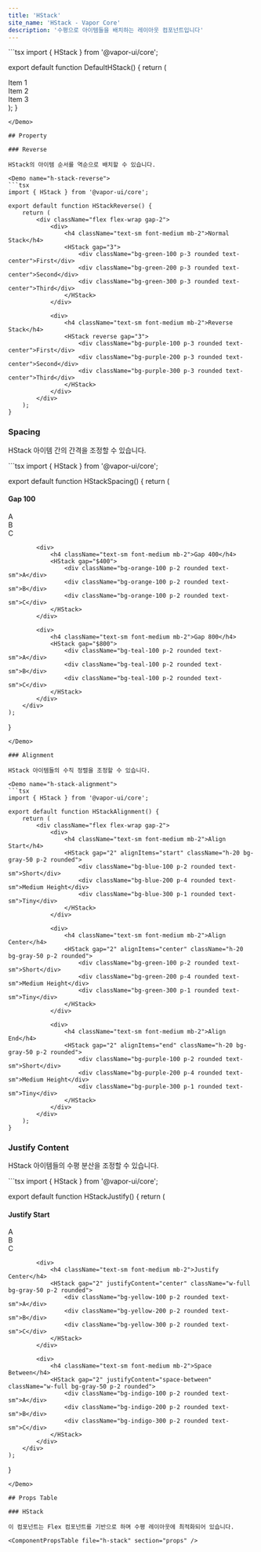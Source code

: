 ```yaml
---
title: 'HStack'
site_name: 'HStack - Vapor Core'
description: '수평으로 아이템들을 배치하는 레이아웃 컴포넌트입니다'
---
```


<Demo name="default-h-stack">
```tsx
import { HStack } from '@vapor-ui/core';

export default function DefaultHStack() {
    return (
        <HStack gap="4">
            <div className="bg-blue-100 p-4 rounded">Item 1</div>
            <div className="bg-blue-100 p-4 rounded">Item 2</div>
            <div className="bg-blue-100 p-4 rounded">Item 3</div>
        </HStack>
    );
}
```
</Demo>

## Property

### Reverse

HStack의 아이템 순서를 역순으로 배치할 수 있습니다.

<Demo name="h-stack-reverse">
```tsx
import { HStack } from '@vapor-ui/core';

export default function HStackReverse() {
    return (
        <div className="flex flex-wrap gap-2">
            <div>
                <h4 className="text-sm font-medium mb-2">Normal Stack</h4>
                <HStack gap="3">
                    <div className="bg-green-100 p-3 rounded text-center">First</div>
                    <div className="bg-green-200 p-3 rounded text-center">Second</div>
                    <div className="bg-green-300 p-3 rounded text-center">Third</div>
                </HStack>
            </div>
            
            <div>
                <h4 className="text-sm font-medium mb-2">Reverse Stack</h4>
                <HStack reverse gap="3">
                    <div className="bg-purple-100 p-3 rounded text-center">First</div>
                    <div className="bg-purple-200 p-3 rounded text-center">Second</div>
                    <div className="bg-purple-300 p-3 rounded text-center">Third</div>
                </HStack>
            </div>
        </div>
    );
}
```
</Demo>

### Spacing

HStack 아이템 간의 간격을 조정할 수 있습니다.

<Demo name="h-stack-spacing">
```tsx
import { HStack } from '@vapor-ui/core';

export default function HStackSpacing() {
    return (
        <div className="flex flex-wrap gap-2">
            <div>
                <h4 className="text-sm font-medium mb-2">Gap 100</h4>
                <HStack gap="$100">
                    <div className="bg-red-100 p-2 rounded text-sm">A</div>
                    <div className="bg-red-100 p-2 rounded text-sm">B</div>
                    <div className="bg-red-100 p-2 rounded text-sm">C</div>
                </HStack>
            </div>

            <div>
                <h4 className="text-sm font-medium mb-2">Gap 400</h4>
                <HStack gap="$400">
                    <div className="bg-orange-100 p-2 rounded text-sm">A</div>
                    <div className="bg-orange-100 p-2 rounded text-sm">B</div>
                    <div className="bg-orange-100 p-2 rounded text-sm">C</div>
                </HStack>
            </div>

            <div>
                <h4 className="text-sm font-medium mb-2">Gap 800</h4>
                <HStack gap="$800">
                    <div className="bg-teal-100 p-2 rounded text-sm">A</div>
                    <div className="bg-teal-100 p-2 rounded text-sm">B</div>
                    <div className="bg-teal-100 p-2 rounded text-sm">C</div>
                </HStack>
            </div>
        </div>
    );

}

````
</Demo>

### Alignment

HStack 아이템들의 수직 정렬을 조정할 수 있습니다.

<Demo name="h-stack-alignment">
```tsx
import { HStack } from '@vapor-ui/core';

export default function HStackAlignment() {
    return (
        <div className="flex flex-wrap gap-2">
            <div>
                <h4 className="text-sm font-medium mb-2">Align Start</h4>
                <HStack gap="2" alignItems="start" className="h-20 bg-gray-50 p-2 rounded">
                    <div className="bg-blue-100 p-2 rounded text-sm">Short</div>
                    <div className="bg-blue-200 p-4 rounded text-sm">Medium Height</div>
                    <div className="bg-blue-300 p-1 rounded text-sm">Tiny</div>
                </HStack>
            </div>

            <div>
                <h4 className="text-sm font-medium mb-2">Align Center</h4>
                <HStack gap="2" alignItems="center" className="h-20 bg-gray-50 p-2 rounded">
                    <div className="bg-green-100 p-2 rounded text-sm">Short</div>
                    <div className="bg-green-200 p-4 rounded text-sm">Medium Height</div>
                    <div className="bg-green-300 p-1 rounded text-sm">Tiny</div>
                </HStack>
            </div>

            <div>
                <h4 className="text-sm font-medium mb-2">Align End</h4>
                <HStack gap="2" alignItems="end" className="h-20 bg-gray-50 p-2 rounded">
                    <div className="bg-purple-100 p-2 rounded text-sm">Short</div>
                    <div className="bg-purple-200 p-4 rounded text-sm">Medium Height</div>
                    <div className="bg-purple-300 p-1 rounded text-sm">Tiny</div>
                </HStack>
            </div>
        </div>
    );
}
````

</Demo>

### Justify Content

HStack 아이템들의 수평 분산을 조정할 수 있습니다.

<Demo name="h-stack-justify">
```tsx
import { HStack } from '@vapor-ui/core';

export default function HStackJustify() {
    return (
        <div className="space-y-4">
            <div>
                <h4 className="text-sm font-medium mb-2">Justify Start</h4>
                <HStack gap="2" justifyContent="flex-start" className="w-full bg-gray-50 p-2 rounded">
                    <div className="bg-red-100 p-2 rounded text-sm">A</div>
                    <div className="bg-red-200 p-2 rounded text-sm">B</div>
                    <div className="bg-red-300 p-2 rounded text-sm">C</div>
                </HStack>
            </div>
            
            <div>
                <h4 className="text-sm font-medium mb-2">Justify Center</h4>
                <HStack gap="2" justifyContent="center" className="w-full bg-gray-50 p-2 rounded">
                    <div className="bg-yellow-100 p-2 rounded text-sm">A</div>
                    <div className="bg-yellow-200 p-2 rounded text-sm">B</div>
                    <div className="bg-yellow-300 p-2 rounded text-sm">C</div>
                </HStack>
            </div>
            
            <div>
                <h4 className="text-sm font-medium mb-2">Space Between</h4>
                <HStack gap="2" justifyContent="space-between" className="w-full bg-gray-50 p-2 rounded">
                    <div className="bg-indigo-100 p-2 rounded text-sm">A</div>
                    <div className="bg-indigo-200 p-2 rounded text-sm">B</div>
                    <div className="bg-indigo-300 p-2 rounded text-sm">C</div>
                </HStack>
            </div>
        </div>
    );
}
```
</Demo>

## Props Table

### HStack

이 컴포넌트는 Flex 컴포넌트를 기반으로 하며 수평 레이아웃에 최적화되어 있습니다.

<ComponentPropsTable file="h-stack" section="props" />
